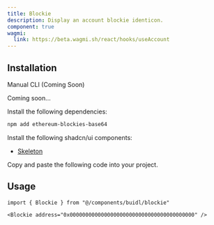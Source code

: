 ```yaml
---
title: Blockie
description: Display an account blockie identicon.
component: true
wagmi:
  link: https://beta.wagmi.sh/react/hooks/useAccount
---
```


<ComponentPreview
  name="blockie-demo"
  className="[&_.preview>[data-orientation=vertical]]:sm:max-w-[70%]"
/>

## Installation

<Tabs defaultValue="manual">

<TabsList>
  <TabsTrigger value="manual">Manual</TabsTrigger>
  <TabsTrigger disabled={true} value="cli">
    CLI (Coming Soon)
  </TabsTrigger>
</TabsList>

<TabsContent value="cli">

<Steps>

<Step>Coming soon...</Step>

</Steps>

</TabsContent>

<TabsContent value="manual">

<Steps>

<Step>Install the following dependencies:</Step>

```bash
npm add ethereum-blockies-base64
```

<Step>Install the following shadcn/ui components:</Step>

- [Skeleton](https://ui.shadcn.com/docs/components/skeleton)

<Step>Copy and paste the following code into your project.</Step>

<ComponentSource name="blockie" />

</Steps>

</TabsContent>

</Tabs>

## Usage

```tsx
import { Blockie } from "@/components/buidl/blockie"
```

```tsx
<Blockie address="0x0000000000000000000000000000000000000000" />
```
